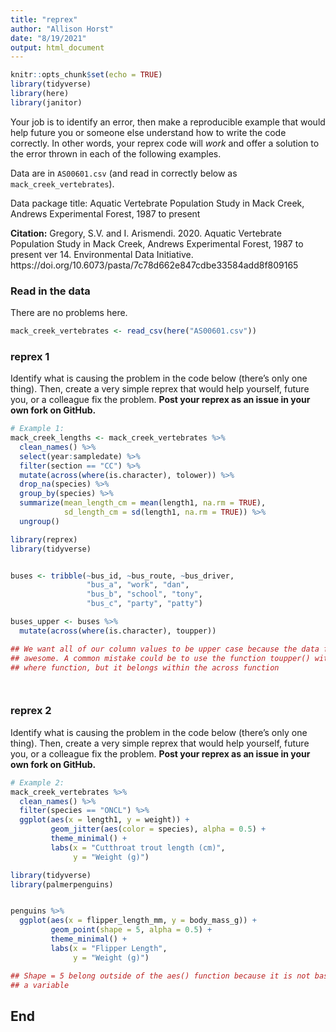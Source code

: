 ```yaml
---
title: "reprex"
author: "Allison Horst"
date: "8/19/2021"
output: html_document
---
```


```r
knitr::opts_chunk$set(echo = TRUE)
library(tidyverse)
library(here)
library(janitor)
```

Your job is to identify an error, then make a reproducible example that would help future you or someone else understand how to write the code correctly. In other words, your reprex code will *work* and offer a solution to the error thrown in each of the following examples. 

Data are in `AS00601.csv` (and read in correctly below as `mack_creek_vertebrates`). 

Data package title: Aquatic Vertebrate Population Study in Mack Creek, Andrews Experimental Forest, 1987 to present

**Citation:** Gregory, S.V. and I. Arismendi. 2020. Aquatic Vertebrate Population Study in Mack Creek, Andrews Experimental Forest, 1987 to present ver 14. Environmental Data Initiative. https://doi.org/10.6073/pasta/7c78d662e847cdbe33584add8f809165

### Read in the data 

There are no problems here. 
```r
mack_creek_vertebrates <- read_csv(here("AS00601.csv"))
```

### reprex 1

Identify what is causing the problem in the code below (there's only one thing). Then, create a very simple reprex that would help yourself, future you, or a colleague fix the problem. **Post your reprex as an issue in your own fork on GitHub.**

```r
# Example 1: 
mack_creek_lengths <- mack_creek_vertebrates %>% 
  clean_names() %>% 
  select(year:sampledate) %>% 
  filter(section == "CC") %>% 
  mutate(across(where(is.character), tolower)) %>% 
  drop_na(species) %>% 
  group_by(species) %>% 
  summarize(mean_length_cm = mean(length1, na.rm = TRUE),
            sd_length_cm = sd(length1, na.rm = TRUE)) %>% 
  ungroup()
```

```r
library(reprex)
library(tidyverse)


buses <- tribble(~bus_id, ~bus_route, ~bus_driver,
                 "bus_a", "work", "dan", 
                 "bus_b", "school", "tony", 
                 "bus_c", "party", "patty") 

buses_upper <- buses %>% 
  mutate(across(where(is.character), toupper))

## We want all of our column values to be upper case because the data frame is
## awesome. A common mistake could be to use the function toupper() within the 
## where function, but it belongs within the across function




```


### reprex 2

Identify what is causing the problem in the code below (there's only one thing). Then, create a very simple reprex that would help yourself, future you, or a colleague fix the problem. **Post your reprex as an issue in your own fork on GitHub.**

```r
# Example 2:
mack_creek_vertebrates %>% 
  clean_names() %>% 
  filter(species == "ONCL") %>% 
  ggplot(aes(x = length1, y = weight)) +
         geom_jitter(aes(color = species), alpha = 0.5) +
         theme_minimal() +
         labs(x = "Cutthroat trout length (cm)",
              y = "Weight (g)")
```


```r
library(tidyverse)
library(palmerpenguins)


penguins %>% 
  ggplot(aes(x = flipper_length_mm, y = body_mass_g)) +
         geom_point(shape = 5, alpha = 0.5) +
         theme_minimal() +
         labs(x = "Flipper Length",
              y = "Weight (g)")

## Shape = 5 belong outside of the aes() function because it is not based on 
## a variable

```

## End